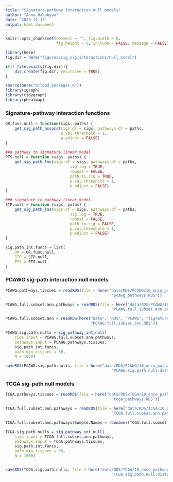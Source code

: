 ```yaml
---
title: "Signature-pathway interaction null models"
author: "Anna Hakobyan"
date: "2023-11-13"
output: html_document
---
```


```r
knitr::opts_chunk$set(comment = '', fig.width = 6, 
                      fig.height = 6, include = FALSE, message = FALSE)
```


```r
library(here)
fig.dir = here("figures/sig_sig_interactions/null_model")

if(! file.exists(fig.dir)){
    dir.create(fig.dir, recursive = TRUE)
}

source(here("R/load_packages.R"))
library(igraph)
library(tidygraph)
library(pheatmap)
```

### Signature-pathway interaction functions

```r
OR.func.null = function(sigs, paths) {
    get_sig_path_assocs(sigs.df = sigs, pathways.df = paths, 
                        p.val.threshold = 1, 
                        p.adjust = FALSE)
}
    
### pathway to signature linear model
PTS.null = function (sigs, paths) {
    get_sig_path_lms(sigs.df = sigs, pathways.df = paths, 
                            sig.log = TRUE, 
                            robust = FALSE,
                            path.to.sig = TRUE,
                            p.val.threshold = 1, 
                            p.adjust = FALSE)
}

### signature to pathway linear model
STP.null = function (sigs, paths) {
    get_sig_path_lms(sigs.df = sigs, pathways.df = paths, 
                            sig.log = TRUE, 
                            robust = FALSE,
                            path.to.sig = FALSE,
                            p.val.threshold = 1, 
                            p.adjust = FALSE)
}

sig.path.int.funcs = list(
    OR = OR.func.null,
    STP = STP.null,
    PTS = PTS.null
)
```

### PCAWG sig-path interaction null models 

```r
PCAWG.pathways.tissues = readRDS(file = here("data/RDS/PCAWG/10_onco_pathways",
                                              "pcawg_pathways.RDS"))

PCAWG.full.subset.ann.pathways = readRDS(file = here("data/RDS/PCAWG/10_onco_pathways",
                                              "PCAWG.full.subset.ann.pathways.RDS"))

PCAWG.full.subset.ann = readRDS(here("data", "RDS", "PCAWG", "signatures",
                                     "PCAWG.full.subset.ann.RDS"))
```


```r
PCAWG.sig.path.nulls = sig_pathway_int_null(
    sigs.input = PCAWG.full.subset.ann.pathways,
    pathways.input = PCAWG.pathways.tissues,
    sig.path.int.funcs,
    path.min.tissues = 30,
    N = 1000)

saveRDS(PCAWG.sig.path.nulls, file = here("data/RDS/PCAWG/10_onco_pathways",
                                              "PCAWG.sig.path.null.dists.RDS"))
```


### TCGA sig-path null models

```r
TCGA.pathways.tissues = readRDS(file = here("data/RDS/TCGA/10_onco_pathways",
                                              "tcga_pathways.RDS"))

TCGA.full.subset.ann.pathways = readRDS(file = here("data/RDS/TCGA/10_onco_pathways",
                                              "TCGA.full.subset.ann.pathways.RDS"))

TCGA.full.subset.ann.pathways$Sample.Names = rownames(TCGA.full.subset.ann.pathways)

```


```r
TCGA.sig.path.nulls = sig_pathway_int_null(
    sigs.input = TCGA.full.subset.ann.pathways,
    pathways.input = TCGA.pathways.tissues,
    sig.path.int.funcs,
    path.min.tissues = 30,
    N = 1000)


saveRDS(TCGA.sig.path.nulls, file = here("data/RDS/TCGA/10_onco_pathways",
                                              "TCGA.sig.path.null.dists.RDS"))
```


